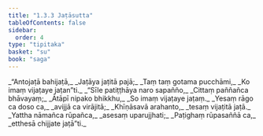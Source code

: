 ```yaml
---
title: "1.3.3 Jaṭāsutta"
tableOfContents: false
sidebar:
  order: 4
type: "tipitaka"
basket: "su"
book: "saga"
---
```



<DynamicBreadcrumb />

<Division number="23" book="saga">

<Paragraph number="101" type="verses" book="saga">
_“Antojaṭā bahijaṭā,_  
_Jaṭāya jaṭitā pajā;_  
_Taṃ taṃ gotama pucchāmi,_  
_Ko imaṃ vijaṭaye jaṭan”ti._  

</Paragraph>

<Paragraph number="102" type="verses" book="saga">
_“Sīle patiṭṭhāya naro sapañño,_  
_Cittaṃ paññañca bhāvayaṃ;_  
_Ātāpī nipako bhikkhu,_  
_So imaṃ vijaṭaye jaṭaṃ._  

</Paragraph>

<Paragraph number="103" type="verses" book="saga">
_Yesaṃ rāgo ca doso ca,_  
_avijjā ca virājitā;_  
_Khīṇāsavā arahanto,_  
_tesaṃ vijaṭitā jaṭā._  

</Paragraph>

<Paragraph number="104" type="verses" book="saga">
_Yattha nāmañca rūpañca,_  
_asesaṃ uparujjhati;_  
_Paṭighaṃ rūpasaññā ca,_  
_etthesā chijjate jaṭā”ti._
</Paragraph>
</Division>